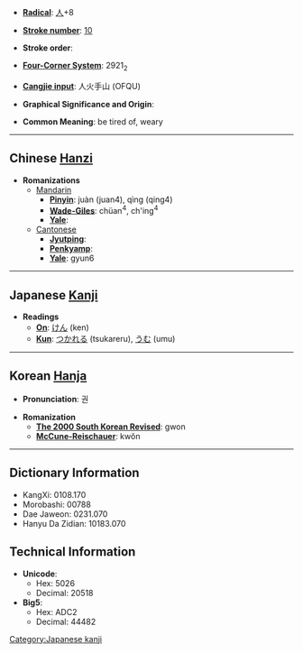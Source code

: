 * '''[[Wiktionary:Chinese radical index| Radical]]''': [[Wiktionary:Chinese radical index 人|人]]+8

* '''[[Wiktionary:Chinese total strokes index|Stroke number]]''': [[Wiktionary:Chinese total strokes index 10|10]]

* '''Stroke order''': 

* '''[[Wiktionary:Chinese four corner index|Four-Corner System]]''': 2921<sub>2</sub>

* '''[[Wiktionary:Chinese Cangjie index|Cangjie input]]''': 人火手山 (OFQU)

* '''Graphical Significance and Origin''': 

* '''Common Meaning''': be tired of, weary

----

== Chinese [[Hanzi]] ==

* '''Romanizations'''
** [[Mandarin]]
*** '''[[Pinyin]]''': juàn (juan4), qìng (qing4)
*** '''[[Wade-Giles]]''': chüan<sup>4</sup>, ch'ing<sup>4</sup>
*** '''[[Yale]]''': 
**[[Cantonese]]
***'''[[Jyutping]]''':
***'''[[Penkyamp]]''': 
***'''[[Yale]]''': gyun6


----

== Japanese [[Kanji]] ==

* '''Readings'''
** '''[[On]]''': [[けん]] (ken)
** '''[[Kun]]''': [[つかれる]] (tsukareru), [[うむ]] (umu)


----

== Korean [[Hanja]] ==

* '''Pronunciation''': 권

* '''Romanization'''
** '''[[The 2000 South Korean Revised Romanization|The 2000 South Korean Revised]]''': gwon
** '''[[McCune-Reischauer]]''': kwŏn

----

== Dictionary Information ==

* KangXi: 0108.170
* Morobashi: 00788
* Dae Jaweon: 0231.070
* Hanyu Da Zidian: 10183.070

== Technical Information ==

* '''Unicode''':
** Hex: 5026
** Decimal: 20518
* '''Big5''':
** Hex: ADC2
** Decimal: 44482

[[Category:Japanese kanji]]